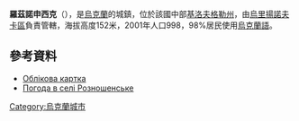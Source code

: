 {{coord|48|18|51|N|30|22|30|E|scale:100000_region:UA|display=title}}

'''羅茲諾申西克'''（{{lang-uk|Розношенське}}），是[[烏克蘭|烏克蘭]]的城鎮，位於該國中部[[基洛夫格勒州|基洛夫格勒州]]，由[[烏里揚諾夫卡區|烏里揚諾夫卡區]]負責管轄，海拔高度152米，2001年人口998，98%居民使用[[烏克蘭語|烏克蘭語]]。

==參考資料==
* [http://gska2.rada.gov.ua/pls/z7502/A005?rdat1=30.01.2010&rf7571=17722 Облікова картка]{{dead link|date=2018年4月 |bot=InternetArchiveBot |fix-attempted=yes }}
* [http://weather.in.ua/ua/kirovogradskaja/22598 Погода в селі Розношенське] {{Wayback|url=http://weather.in.ua/ua/kirovogradskaja/22598 |date=20170507061602 }}

{{Ukraine-geo-stub}}
[[Category:烏克蘭城市|Category:烏克蘭城市]]